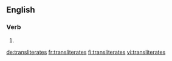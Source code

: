 
==English==

===Verb===
{{head|en}}

# {{en-third-person singular of|transliterate}}

[[de:transliterates]]
[[fr:transliterates]]
[[fi:transliterates]]
[[vi:transliterates]]